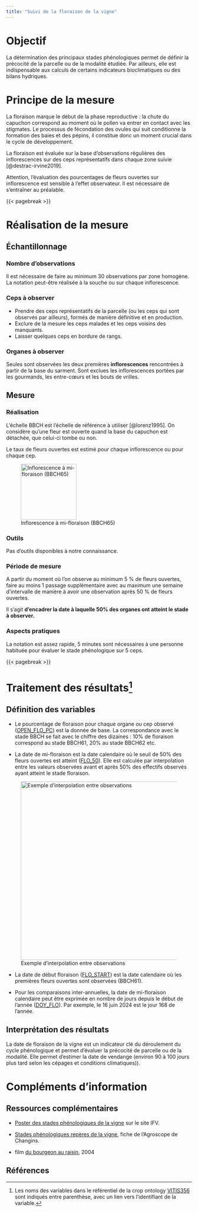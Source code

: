 ```yaml
---
title: "Suivi de la floraison de la vigne"
---
```


# Objectif

La détermination des principaux stades phénologiques permet de définir la précocité de la parcelle ou de la modalité étudiée. Par ailleurs, elle est indispensable aux calculs de certains indicateurs bioclimatiques ou des bilans hydriques.

# Principe de la mesure

La floraison marque le début de la phase reproductive : la chute du capuchon correspond au moment où le pollen va entrer en contact avec les stigmates. Le processus de fécondation des ovules qui suit conditionne la formation des baies et des pépins, il constitue donc un moment crucial dans le cycle de développement.

La floraison est évaluée sur la base d'observations régulières des inflorescences sur des ceps représentatifs dans chaque zone suivie [@destrac-irvine2019].

::: callout-warning
Attention, l'évaluation des pourcentages de fleurs ouvertes sur inflorescence est sensible à l'effet observateur. Il est nécessaire de s'entraîner au préalable.
:::

{{< pagebreak >}}

# Réalisation de la mesure

## Échantillonnage

### Nombre d'observations

Il est nécessaire de faire au minimum 30 observations par zone homogène. La notation peut-être réalisée à la souche ou sur chaque inflorescence.

### Ceps à observer

-   Prendre des ceps représentatifs de la parcelle (ou les ceps qui sont observés par ailleurs), formés de manière définitive et en production.
-   Exclure de la mesure les ceps malades et les ceps voisins des manquants.
-   Laisser quelques ceps en bordure de rangs.

### Organes à observer

Seules sont observées les deux premières **inflorescences** rencontrées à partir de la base du sarment. Sont exclues les inflorescences portées par les gourmands, les entre-cœurs et les bouts de vrilles.

## Mesure

### Réalisation

L'échelle BBCH est l'échelle de référence à utiliser [@lorenz1995]. On considère qu'une fleur est ouverte quand la base du capuchon est détachée, que celui-ci tombe ou non.

Le taux de fleurs ouvertes est estimé pour chaque inflorescence ou pour chaque cep.

![Inflorescence à mi-floraison (BBCH65)](images/bbch65_vigne.jpg){width="151"}

### Outils

Pas d'outils disponibles à notre connaissance.

### Période de mesure

A partir du moment où l’on observe au minimum 5 % de fleurs ouvertes, faire au moins 1 passage supplémentaire avec au maximum une semaine d’intervalle de manière à avoir une observation après 50 % de fleurs ouvertes.

Il s'agit **d'encadrer la date à laquelle 50% des organes ont atteint le stade à observer.**

### Aspects pratiques

La notation est assez rapide, 5 minutes sont nécessaires à une personne habituée pour évaluer le stade phénologique sur 5 ceps.

{{< pagebreak >}}

# Traitement des résultats[^1]

[^1]: Les noms des variables dans le référentiel de la crop ontology [VITIS356](https://cropontology.org/term/CO_356:ROOT) sont indiqués entre parenthèse, avec un lien vers l'identifiant de la variable.

## Définition des variables

-   Le pourcentage de floraison pour chaque organe ou cep observé ([OPEN_FLO_PC](https://cropontology.org/term/CO_356:1000181)) est la donnée de base. La correspondance avec le stade BBCH se fait avec le chiffre des dizaines : 10% de floraison correspond au stade BBCH61, 20% au stade BBCH62 etc.

-   La date de mi-floraison est la date calendaire où le seuil de 50% des fleurs ouvertes est atteint ([FLO_50](https://cropontology.org/term/CO_356:1000011)). Elle est calculée par interpolation entre les valeurs observées avant et après 50% des effectifs observés ayant atteint le stade floraison.

![Exemple d'interpolation entre observations](images/pheno_interpolation.jpg){fig-alt="Par exemple, une observation du débourrement a permis de calculer que 35% des bourgeons avait atteint ou dépassé le stade BBCH07 au 17 mars, puis 60% le 21 mars. L'interpolation permet d'établir que la date d'atteinte du seuil de 50% est le 19 mars." fig-align="center" width="483"}

-   La date de début floraison ([FLO_START](https://cropontology.org/term/CO_356:1000083)) est la date calendaire où les premières fleurs ouvertes sont observées (BBCH61).

-   Pour les comparaisons inter-annuelles, la date de mi-floraison calendaire peut être exprimée en nombre de jours depuis le début de l'année ([DOY_FLO](https://cropontology.org/term/CO_356:1000077)). Par exemple, le 16 juin 2024 est le jour 168 de l'année.

## Interprétation des résultats

La date de floraison de la vigne est un indicateur clé du déroulement du cycle phénologique et permet d'évaluer la précocité de parcelle ou de la modalité. Elle permet d'estimer la date de vendange (environ 90 à 100 jours plus tard selon les cépages et conditions climatiques)).

# Compléments d'information

## Ressources complémentaires

-   [Poster des stades phénologiques de la vigne](https://www.vignevin.com/wp-content/uploads/2019/05/Poster-stades-ph%C3%A9nologiques-de-la-vigne.pdf) sur le site IFV.

-   [Stades phénologiques repères de la vigne](https://api.agrometeo.ch/storage/uploads/Poster_stade-pheno_Vigne_F_Ecran.pdf), fiche de l'Agroscope de Changins.

-   film [du bourgeon au raisin](https://www.youtube.com/watch?v=GNymddTRhqw), 2004

## Références
